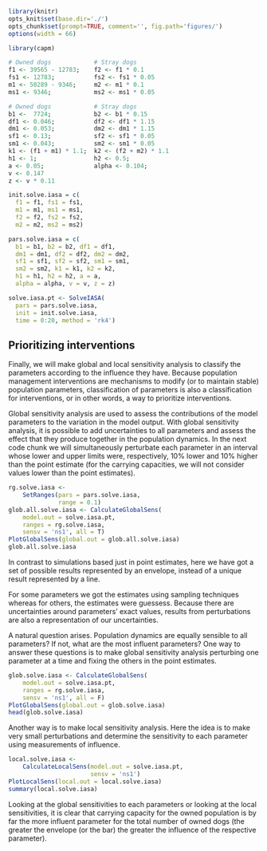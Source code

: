 ```r
library(knitr)
opts_knit$set(base.dir='./')
opts_chunk$set(prompt=TRUE, comment='', fig.path='figures/')
options(width = 66)
```

```r
library(capm)
```

```r
# Owned dogs            # Stray dogs
f1 <- 39565 - 12783;    f2 <- f1 * 0.1
fs1 <- 12783;           fs2 <- fs1 * 0.05
m1 <- 50289 - 9346;     m2 <- m1 * 0.1
ms1 <- 9346;            ms2 <- ms1 * 0.05

# Owned dogs            # Stray dogs
b1 <-  7724;            b2 <- b1 * 0.15
df1 <- 0.046;           df2 <- df1 * 1.15
dm1 <- 0.053;           dm2 <- dm1 * 1.15
sf1 <- 0.13;            sf2 <- sf1 * 0.05
sm1 <- 0.043;           sm2 <- sm1 * 0.05
k1 <- (f1 + m1) * 1.1;  k2 <- (f2 + m2) * 1.1
h1 <- 1;                h2 <- 0.5;
a <- 0.05;              alpha <- 0.104;
v <- 0.147
z <- v * 0.11

init.solve.iasa = c(
  f1 = f1, fs1 = fs1,
  m1 = m1, ms1 = ms1,
  f2 = f2, fs2 = fs2,
  m2 = m2, ms2 = ms2)

pars.solve.iasa = c(
  b1 = b1, b2 = b2, df1 = df1,
  dm1 = dm1, df2 = df2, dm2 = dm2,
  sf1 = sf1, sf2 = sf2, sm1 = sm1,
  sm2 = sm2, k1 = k1, k2 = k2,
  h1 = h1, h2 = h2, a = a,
  alpha = alpha, v = v, z = z)

solve.iasa.pt <- SolveIASA(
  pars = pars.solve.iasa,
  init = init.solve.iasa,
  time = 0:20, method = 'rk4')
```

## Prioritizing interventions

Finally, we will make global and local sensitivity analysis to classify the parameters according to the influence they have. Because population management interventions are mechanisms to modify (or to maintain stable) population parameters, classification of parameters is also a classification for interventions, or in other words, a way to prioritize interventions.

Global sensitivity analysis are used to assess the contributions of the model parameters to the variation in the model output. With global sensitivity analysis, it is possible to add uncertainties to all parameters and assess the effect that they produce together in the population dynamics. In the next code chunk we will simultaneously perturbate each parameter in an interval whose lower and upper limits were, respectively, 10% lower and 10% higher than the point estimate (for the carrying capacities, we will not consider values lower than the point estimates).

```r
rg.solve.iasa <-
    SetRanges(pars = pars.solve.iasa,
              range = 0.1)
glob.all.solve.iasa <- CalculateGlobalSens(
    model.out = solve.iasa.pt,
    ranges = rg.solve.iasa,
    sensv = 'ns1', all = T)
PlotGlobalSens(global.out = glob.all.solve.iasa)
glob.all.solve.iasa
```

In contrast to simulations based just in point estimates, here we have got a set of possible results represented by an envelope, instead of a unique result represented by a line.  

For some parameters we got the estimates using sampling techniques whereas for others, the estimates were guessess. Because there are uncertainties around parameters' exact values, results from perturbations are also a representation of our uncertainties.  

A natural question arises. Population dynamics are equally sensible to all parameters? If not, what are the most influent parameters? One way to answer these questions is to make global sensitivity analysis perturbing one parameter at a time and fixing the others in the point estimates.

```r
glob.solve.iasa <- CalculateGlobalSens(
    model.out = solve.iasa.pt,
    ranges = rg.solve.iasa,
    sensv = 'ns1', all = F)
PlotGlobalSens(global.out = glob.solve.iasa)
head(glob.solve.iasa)
```

Another way is to make local sensitivity analysis. Here the idea is to make very small perturbations and determine the sensitivity to each parameter using measurements of influence.

```r
local.solve.iasa <-
    CalculateLocalSens(model.out = solve.iasa.pt,
                       sensv = 'ns1')
PlotLocalSens(local.out = local.solve.iasa)
summary(local.solve.iasa)
```

Looking at the global sensitivities to each parameters or looking at the local sensitivities, it is clear that carrying capacity for the owned population is by far the more influent parameter for the total number of owned dogs (the greater the envelope (or the bar) the greater the influence of the respective parameter).